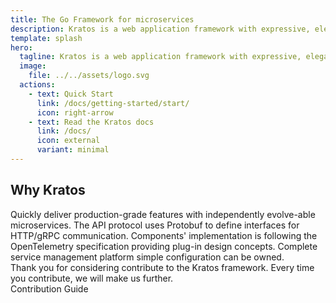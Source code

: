 ```yaml
---
title: The Go Framework for microservices
description: Kratos is a web application framework with expressive, elegant syntax. We've already laid the foundation.
template: splash
hero:
  tagline: Kratos is a web application framework with expressive, elegant syntax. We've already laid the foundation.
  image:
    file: ../../assets/logo.svg
  actions:
    - text: Quick Start
      link: /docs/getting-started/start/
      icon: right-arrow
    - text: Read the Kratos docs
      link: /docs/
      icon: external
      variant: minimal
---
```



## Why Kratos

<CardGrid>
	<Card title="Microservices" icon="pencil">
        Quickly deliver production-grade features with independently evolve-able microservices.
	</Card>
	<Card title="Specified API" icon="add-document">
        The API protocol uses Protobuf to define interfaces for HTTP/gRPC communication.
	</Card>
	<Card title="Plug-able" icon="setting">
        Components' implementation is following the OpenTelemetry specification providing plug-in design concepts.
	</Card>
	<Card title="Kratos UI" icon="open-book">
        Complete service management platform simple configuration can be owned.
	</Card>
</CardGrid>

<section class="pt-4 sm:pt-6 px-4 sm:px-6" />

<Card title="Contribution" icon="heart">
Thank you for considering contribute to the Kratos framework. Every time you contribute, we will make us further.
<div className={"flex flex-col items-center sm:flex-none sm:items-start"}>
    <LinkButton variant="secondary" href="/docs/community/contribution/">Contribution Guide</LinkButton>
</div>
</Card>
